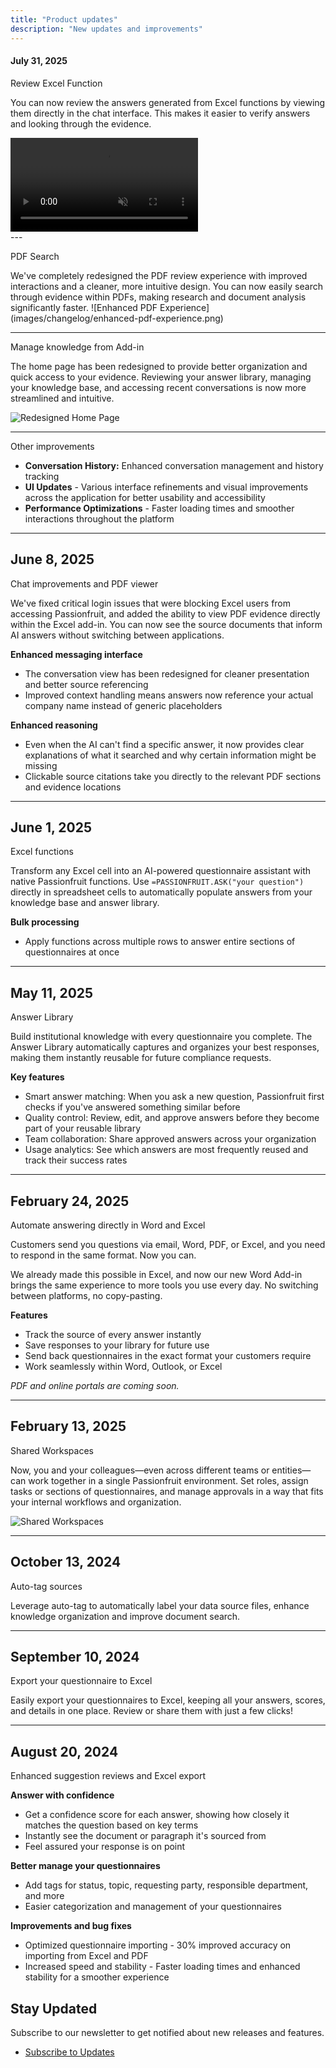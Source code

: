 ```yaml
---
title: "Product updates"
description: "New updates and improvements"
---
```


#### July 31, 2025

<p className="text-xl font-semibold text-primary leading-tight mb-2">
  Review Excel Function
</p>

You can now review the answers generated from Excel functions by viewing them directly in the chat interface. This makes it easier to verify answers and looking through the evidence.

<div className="bg-[#FDFDFD] rounded-lg overflow-hidden outline outline-black/[0.05] outline-1">
  <video
    autoPlay
    muted
    loop
    playsInline
    className="h-fit aspect-video rounded-md overflow-hidden"
    src="/videos/excel-functions-review.mp4"
  ></video>
</div>
---
<p className="text-lg font-semibold text-primary leading-tight mt-1 mb-2">
PDF Search
</p>
We've completely redesigned the PDF review experience with improved interactions and a cleaner, more intuitive design. You can now easily search through evidence within PDFs, making research and document analysis significantly faster.
![Enhanced PDF Experience](images/changelog/enhanced-pdf-experience.png)

---

<p className="text-lg font-semibold"> Manage knowledge from Add-in</p>

The home page has been redesigned to provide better organization and quick access to your evidence. Reviewing your answer library, managing your knowledge base, and accessing recent conversations is now more streamlined and intuitive.

![Redesigned Home Page](images/changelog/home-page-redesign.png)

---

<p className="text-xl font-semibold text-primary leading-tight"> Other improvements </p>

- **Conversation History:** Enhanced conversation management and history tracking
- **UI Updates** - Various interface refinements and visual improvements across the application for better usability and accessibility
- **Performance Optimizations** - Faster loading times and smoother interactions throughout the platform

---

## June 8, 2025

<p className="text-xl font-semibold text-primary leading-tight mt-1 mb-2">
  Chat improvements and PDF viewer
</p>

We've fixed critical login issues that were blocking Excel users from accessing Passionfruit, and added the ability to view PDF evidence directly within the Excel add-in. You can now see the source documents that inform AI answers without switching between applications.

**Enhanced messaging interface**

- The conversation view has been redesigned for cleaner presentation and better source referencing
- Improved context handling means answers now reference your actual company name instead of generic placeholders

**Enhanced reasoning**

- Even when the AI can't find a specific answer, it now provides clear explanations of what it searched and why certain information might be missing
- Clickable source citations take you directly to the relevant PDF sections and evidence locations

---

## June 1, 2025

<p className="text-xl font-semibold text-primary leading-tight mt-1 mb-2">
  Excel functions
</p>

Transform any Excel cell into an AI-powered questionnaire assistant with native Passionfruit functions. Use `=PASSIONFRUIT.ASK("your question")` directly in spreadsheet cells to automatically populate answers from your knowledge base and answer library.

**Bulk processing**

- Apply functions across multiple rows to answer entire sections of questionnaires at once

---

## May 11, 2025

<p className="text-xl font-semibold text-primary leading-tight mt-1 mb-2">
  Answer Library
</p>

Build institutional knowledge with every questionnaire you complete. The Answer Library automatically captures and organizes your best responses, making them instantly reusable for future compliance requests.

**Key features**

- Smart answer matching: When you ask a new question, Passionfruit first checks if you've answered something similar before
- Quality control: Review, edit, and approve answers before they become part of your reusable library
- Team collaboration: Share approved answers across your organization
- Usage analytics: See which answers are most frequently reused and track their success rates

---

## February 24, 2025

<p className="text-xl font-semibold text-primary leading-tight mt-1 mb-2">
  Automate answering directly in Word and Excel
</p>

Customers send you questions via email, Word, PDF, or Excel, and you need to respond in the same format. Now you can.

We already made this possible in Excel, and now our new Word Add-in brings the same experience to more tools you use every day. No switching between platforms, no copy-pasting.

**Features**

- Track the source of every answer instantly
- Save responses to your library for future use
- Send back questionnaires in the exact format your customers require
- Work seamlessly within Word, Outlook, or Excel

_PDF and online portals are coming soon._

---

## February 13, 2025

<p className="text-xl font-semibold text-primary leading-tight mt-1 mb-2">
  Shared Workspaces
</p>

Now, you and your colleagues—even across different teams or entities—can work together in a single Passionfruit environment. Set roles, assign tasks or sections of questionnaires, and manage approvals in a way that fits your internal workflows and organization.

![Shared Workspaces](images/changelog/shared-workspaces.gif)

---

## October 13, 2024

<p className="text-xl font-semibold text-primary leading-tight mt-1 mb-2">
  Auto-tag sources
</p>

Leverage auto-tag to automatically label your data source files, enhance knowledge organization and improve document search.

---

## September 10, 2024

<p className="text-xl font-semibold text-primary leading-tight mt-1 mb-2">
  Export your questionnaire to Excel
</p>

Easily export your questionnaires to Excel, keeping all your answers, scores, and details in one place. Review or share them with just a few clicks!

---

## August 20, 2024

<p className="text-xl font-semibold text-primary leading-tight mt-1 mb-2">
  Enhanced suggestion reviews and Excel export
</p>

**Answer with confidence**

- Get a confidence score for each answer, showing how closely it matches the question based on key terms
- Instantly see the document or paragraph it's sourced from
- Feel assured your response is on point

**Better manage your questionnaires**

- Add tags for status, topic, requesting party, responsible department, and more
- Easier categorization and management of your questionnaires

**Improvements and bug fixes**

- Optimized questionnaire importing - 30% improved accuracy on importing from Excel and PDF
- Increased speed and stability - Faster loading times and enhanced stability for a smoother experience

## Stay Updated

Subscribe to our newsletter to get notified about new releases and features.

- [Subscribe to Updates](mailto:updates@example.com)
